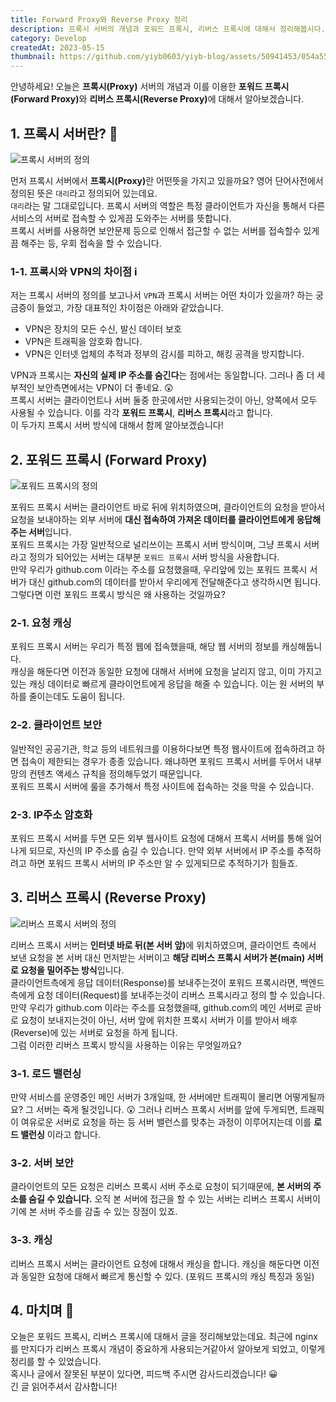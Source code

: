 ```yaml
---
title: Forward Proxy와 Reverse Proxy 정리
description: 프록시 서버의 개념과 포워드 프록시, 리버스 프록시에 대해서 정리해봅시다.
category: Develop
createdAt: 2023-05-15
thumbnail: https://github.com/yiyb0603/yiyb-blog/assets/50941453/054a55c1-2080-4067-b4ee-9b9924e78615
---
```

안녕하세요! 오늘은 <strong>프록시(Proxy)</strong> 서버의 개념과 이를 이용한 <strong>포워드 프록시(Forward Proxy)</strong>와 <strong>리버스 프록시(Reverse Proxy)</strong>에 대해서 알아보겠습니다.

## 1. 프록시 서버란? 🤔
![프록시 서버의 정의](https://github.com/yiyb0603/yiyb-blog/assets/50941453/f9bb82d0-fa86-45d9-b3d5-e9a309f3bcd9)

먼저 프록시 서버에서 <strong>프록시(Proxy)</strong>란 어떤뜻을 가지고 있을까요? 영어 단어사전에서 정의된 뜻은 ```대리```라고 정의되어 있는데요.
<br />
```대리```라는 말 그대로입니다. 프록시 서버의 역할은 특정 클라이언트가 자신을 통해서 다른 서비스의 서버로 접속할 수 있게끔 도와주는 서버를 뜻합니다.
<br />
프록시 서버를 사용하면 보안문제 등으로 인해서 접근할 수 없는 서버를 접속할수 있게끔 해주는 등, 우회 접속을 할 수 있습니다.

### 1-1. 프록시와 VPN의 차이점 ℹ️
저는 프록시 서버의 정의를 보고나서 ```VPN```과 프록시 서버는 어떤 차이가 있을까? 하는 궁금증이 들었고, 가장 대표적인 차이점은 아래와 같았습니다.

- VPN은 장치의 모든 수신, 발신 데이터 보호
- VPN은 트래픽을 암호화 합니다.
- VPN은 인터넷 업체의 추적과 정부의 감시를 피하고, 해킹 공격을 방지합니다.

VPN과 프록시는 **자신의 실제 IP 주소를 숨긴다**는 점에서는 동일합니다. 그러나 좀 더 세부적인 보안측면에서는 VPN이 더 좋네요. 😲
<br />
프록시 서버는 클라이언트나 서버 둘중 한곳에서만 사용되는것이 아닌, 양쪽에서 모두 사용될 수 있습니다. 이를 각각 **포워드 프록시**, **리버스 프록시**라고 합니다.
<br />
이 두가지 프록시 서버 방식에 대해서 함께 알아보겠습니다!

## 2. 포워드 프록시 (Forward Proxy)
![포워드 프록시의 정의](https://github.com/yiyb0603/yiyb-blog/assets/50941453/5e9d2407-2a4a-4775-bd0d-bf0b5dea3521)

포워드 프록시 서버는 클라이언트 바로 뒤에 위치하였으며, 클라이언트의 요청을 받아서 요청을 보내야하는 외부 서버에 **대신 접속하여 가져온 데이터를 클라이언트에게 응답해주는 서버**입니다.
<br />
포워드 프록시는 가장 일반적으로 널리쓰이는 프록시 서버 방식이며, 그냥 프록시 서버라고 정의가 되어있는 서버는 대부분 `포워드 프록시` 서버 방식을 사용합니다.
<br />
만약 우리가 github.com 이라는 주소를 요청했을때, 우리앞에 있는 포워드 프록시 서버가 대신 github.com의 데이터를 받아서 우리에게 전달해준다고 생각하시면 됩니다.
그렇다면 이런 포워드 프록시 방식은 왜 사용하는 것일까요?

### 2-1. 요청 캐싱
포워드 프록시 서버는 우리가 특정 웹에 접속했을때, 해당 웹 서버의 정보를 캐싱해둡니다.
<br />
캐싱을 해둔다면 이전과 동일한 요청에 대해서 서버에 요청을 날리지 않고, 이미 가지고 있는 캐싱 데이터로 빠르게 클라이언트에게 응답을 해줄 수 있습니다. 이는 원 서버의 부하를 줄이는데도 도움이 됩니다.

### 2-2. 클라이언트 보안
일반적인 공공기관, 학교 등의 네트워크를 이용하다보면 특정 웹사이트에 접속하려고 하면 접속이 제한되는 경우가 종종 있습니다. 왜냐하면 포워드 프록시 서버를 두어서 내부망의 컨텐츠 액세스 규칙을 정의해두었기 때문입니다.
<br />
포워드 프록시 서버에 룰을 추가해서 특정 사이트에 접속하는 것을 막을 수 있습니다.

### 2-3. IP주소 암호화
포워드 프록시 서버를 두면 모든 외부 웹사이트 요청에 대해서 프록시 서버를 통해 일어나게 되므로, 자신의 IP 주소를 숨길 수 있습니다.
만약 외부 서버에서 IP 주소를 추적하려고 하면 포워드 프록시 서버의 IP 주소만 알 수 있게되므로 추적하기가 힘들죠.

## 3. 리버스 프록시 (Reverse Proxy)
![리버스 프록시 서버의 정의](https://github.com/yiyb0603/yiyb-blog/assets/50941453/7f68f2e8-09d4-4681-b000-e0c260cafaa3)

리버스 프록시 서버는 <strong>인터넷 바로 뒤(본 서버 앞)</strong>에 위치하였으며, 클라이언트 측에서 보낸 요청을 본 서버 대신 먼저받는 서버이고 **해당 리버스 프록시 서버가 본(main) 서버로 요청을 밀어주는 방식**입니다.
<br />
클라이언트측에게 응답 데이터(Response)를 보내주는것이 포워드 프록시라면, 백엔드측에게 요청 데이터(Request)를 보내주는것이 리버스 프록시라고 정의 할 수 있습니다.
<br />
만약 우리가 github.com 이라는 주소를 요청했을때, github.com의 메인 서버로 곧바로 요청이 보내지는것이 아닌, 서버 앞에 위치한 프록시 서버가 이를 받아서 배후(Reverse)에 있는 서버로 요청을 하게 됩니다.
<br />
그럼 이러한 리버스 프록시 방식을 사용하는 이유는 무엇일까요?

### 3-1. 로드 밸런싱
만약 서비스를 운영중인 메인 서버가 3개일때, 한 서버에만 트래픽이 몰리면 어떻게될까요? 그 서버는 죽게 될것입니다. 😲
그러나 리버스 프록시 서버를 앞에 두게되면, 트래픽이 여유로운 서버로 요청을 하는 등 서버 밸런스를 맞추는 과정이 이루어지는데 이를 **로드 밸런싱** 이라고 합니다.

### 3-2. 서버 보안
클라이언트의 모든 요청은 리버스 프록시 서버 주소로 요청이 되기때문에, **본 서버의 주소를 숨길 수 있습니다.** 오직 본 서버에 접근을 할 수 있는 서버는 리버스 프록시 서버이기에 본 서버 주소를 감출 수 있는 장점이 있죠.

### 3-3. 캐싱
리버스 프록시 서버는 클라이언트 요청에 대해서 캐싱을 합니다.
캐싱을 해둔다면 이전과 동일한 요청에 대해서 빠르게 통신할 수 있다. (포워드 프록시의 캐싱 특징과 동일)

## 4. 마치며 📌
오늘은 포워드 프록시, 리버스 프록시에 대해서 글을 정리해보았는데요. 최근에 nginx를 만지다가 리버스 프록시 개념이 중요하게 사용되는거같아서 알아보게 되었고, 이렇게 정리를 할 수 있었습니다.
<br />
혹시나 글에서 잘못된 부분이 있다면, 피드백 주시면 감사드리겠습니다! 😀
<br />
긴 글 읽어주셔서 감사합니다!